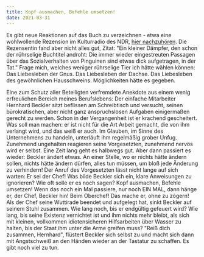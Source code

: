 ```yaml
---
title: Kopf ausmachen, Befehle umsetzen!
date: 2021-03-31
---
```

Es gibt neue Reaktionen auf das Buch zu verzeichnen - etwa eine wohlwollende Rezension im Kulturradio des NDR, [hier nachzuhören](https://www.ndr.de/kultur/Bernhard-Heckler-Das-Liebesleben-der-Pinguine,audio859128.html). Die Rezensentin fand aber nicht alles gut, Zitat: "Ein kleiner Dämpfer, den schon der rührselige Buchtitel androht: Die immer wieder eingestreuten Passagen über das Sozialverhalten von Pinguinen sind etwas dick aufgetragen, in der Tat." Frage mich, welches weniger rührselige Tier ich hätte wählen können: Das Liebesleben der Gnus. Das Liebesleben der Dachse. Das Liebesleben des gewöhnlichen Hausschweins. Möglichkeiten hätte es gegeben.

Eine zum Schutz aller Beteiligten verfremdete Anekdote aus einem wenig erfreulichen Bereich meines Berufslebens: Der einfache Mitarbeiter Hernhard Beckler sitzt beflissen am Schreibtisch und versucht, seinen bürokratischen, aber nicht ganz anspruchslosen Aufgaben einigermaßen gerecht zu werden. Schon in der Vergangenheit ist er krachend gescheitert. Was soll man machen: er ist nicht für die Art Arbeit gemacht, die von ihm verlangt wird, und das weiß er auch. Im Glauben, im Sinne des Unternehmens zu handeln, unterläuft ihm regelmäßig grober Unfug. Zunehmend ungehalten reagieren seine Vorgesetzten, zunehmend nervös wird er selbst. Eine Zeit lang geht es halbwegs gut. Aber dann passiert es wieder: Beckler ändert etwas. An einer Stelle, wo er nichts hätte ändern sollen, nichts hätte ändern dürfen, alles tun müssen, um bloß jede Änderung zu verhindern! Der Anruf des Vorgesetzten lässt nicht lange auf sich warten: Er sei der Chef! Was bilde Beckler sich ein, klare Anweisungen zu ignorieren? Wie oft solle er es noch sagen? Kopf ausmachen, Befehle umsetzen! Wenn das noch ein Mal passiere, nur noch EIN MAL, dann hänge er, der Chef, Beckler hin! Beim Oberchef! Das mache er, ohne zu zögern! Als der Chef seine Wuttirade beendet und aufgelegt hat, sinkt Beckler auf seinem Stuhl zusammen. Wie lang noch, bis er endgültig gefeuert wird? Wie lang, bis seine Existenz vernichtet ist und ihm nichts mehr bleibt, als sich mit kleinen, vollkommen idiotensicheren Hilfsarbeiten über Wasser zu halten, bis der Staat ihm unter die Arme greifen muss? "Reiß dich zusammen, Hernhard", flüstert Beckler sich selbst zu und macht sich dann mit Angstschweiß an den Händen wieder an der Tastatur zu schaffen. Es gibt noch viel zu tun.